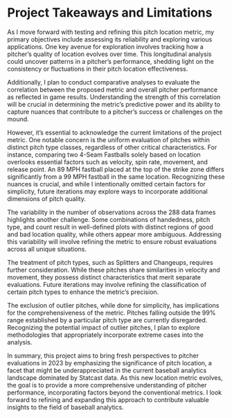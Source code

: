 # Project Takeaways and Limitations

As I move forward with testing and refining this pitch location metric, my primary objectives include assessing its reliability and exploring various applications. One key avenue for exploration involves tracking how a pitcher's quality of location evolves over time. This longitudinal analysis could uncover patterns in a pitcher's performance, shedding light on the consistency or fluctuations in their pitch location effectiveness.

Additionally, I plan to conduct comparative analyses to evaluate the correlation between the proposed metric and overall pitcher performance as reflected in game results. Understanding the strength of this correlation will be crucial in determining the metric's predictive power and its ability to capture nuances that contribute to a pitcher's success or challenges on the mound.

However, it's essential to acknowledge the current limitations of the project metric. One notable concern is the uniform evaluation of pitches within distinct pitch type classes, regardless of other critical characteristics. For instance, comparing two 4-Seam Fastballs solely based on location overlooks essential factors such as velocity, spin rate, movement, and release point. An 89 MPH fastball placed at the top of the strike zone differs significantly from a 99 MPH fastball in the same location. Recognizing these nuances is crucial, and while I intentionally omitted certain factors for simplicity, future iterations may explore ways to incorporate additional dimensions of pitch quality.

The variability in the number of observations across the 288 data frames highlights another challenge. Some combinations of handedness, pitch type, and count result in well-defined plots with distinct regions of good and bad location quality, while others appear more ambiguous. Addressing this variability will involve refining the metric to ensure robust evaluations across all unique situations.

The treatment of pitch types, such as Splitters and Changeups, requires further consideration. While these pitches share similarities in velocity and movement, they possess distinct characteristics that merit separate evaluations. Future iterations may involve refining the classification of certain pitch types to enhance the metric's precision.

The exclusion of outlier pitches, while done for simplicity, has implications for the comprehensiveness of the metric. Pitches falling outside the 99% range established by a particular pitch type are currently disregarded. Recognizing the potential impact of outlier pitches, I plan to explore methodologies that appropriately incorporate extreme cases into the analysis.

In summary, this project aims to bring fresh perspectives to pitcher evaluations in 2023 by emphasizing the significance of pitch location, a facet that might be underappreciated in the current baseball analytics landscape dominated by Statcast data. As this new location metric evolves, the goal is to provide a more comprehensive understanding of pitcher performance, incorporating factors beyond the conventional metrics. I look forward to refining and expanding this approach to contribute valuable insights to the field of baseball analytics.
